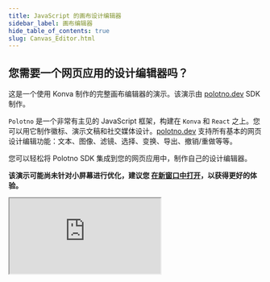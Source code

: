 ```yaml
---
title: JavaScript 的画布设计编辑器
sidebar_label: 画布编辑器
hide_table_of_contents: true
slug: Canvas_Editor.html
---
```


## 您需要一个网页应用的设计编辑器吗？

这是一个使用 Konva 制作的完整画布编辑器的演示。该演示由 [polotno.dev](https://polotno.dev/) SDK 制作。

`Polotno` 是一个非常有主见的 JavaScript 框架，构建在 `Konva` 和 `React` 之上。您可以用它制作徽标、演示文稿和社交媒体设计。[polotno.dev](https://polotno.dev/) 支持所有基本的网页设计编辑功能：文本、图像、滤镜、选择、变换、导出、撤销/重做等等。

您可以轻松将 Polotno SDK 集成到您的网页应用中，制作自己的设计编辑器。

**该演示可能尚未针对小屏幕进行优化，建议您 [在新窗口中打开](https://codesandbox.io/embed/github/polotno-project/polotno-site/tree/source/examples/polotno-demo?fontsize=11&hidenavigation=1&theme=dark&view=preview)，以获得更好的体验。**

<iframe 
  src="https://codesandbox.io/embed/github/polotno-project/polotno-site/tree/source/examples/polotno-demo?fontsize=11&hidenavigation=1&theme=dark&view=preview" 
  style={{
    width: "100%",
    height: "500px",
    border: 0,
    borderRadius: "4px",
    overflow: "hidden"
  }}
  sandbox="allow-modals allow-forms allow-popups allow-scripts allow-same-origin"
/>